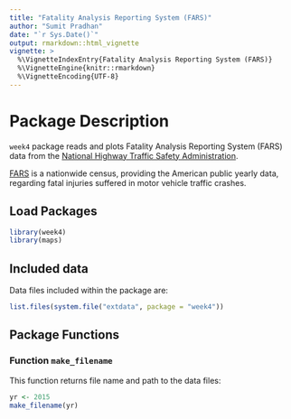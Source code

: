 ```yaml
---
title: "Fatality Analysis Reporting System (FARS)"
author: "Sumit Pradhan"
date: "`r Sys.Date()`"
output: rmarkdown::html_vignette
vignette: >
  %\VignetteIndexEntry{Fatality Analysis Reporting System (FARS)}
  %\VignetteEngine{knitr::rmarkdown}
  %\VignetteEncoding{UTF-8}
---
```


# Package Description

`week4` package reads and plots Fatality Analysis Reporting System (FARS) data from the [National Highway Traffic Safety 
Administration](https://www.nhtsa.gov/research-data/fatality-analysis-reporting-system-fars).

[FARS](https://en.wikipedia.org/wiki/Fatality_Analysis_Reporting_System) is a nationwide census, providing the American public yearly data, regarding fatal injuries suffered in motor vehicle traffic crashes.


## Load Packages

```r
library(week4)
library(maps)
```


## Included data

Data files included within the package are:

```r
list.files(system.file("extdata", package = "week4"))
```


## Package Functions

### Function `make_filename`

This function returns file name and path to the data files:

```r
yr <- 2015
make_filename(yr)
```
